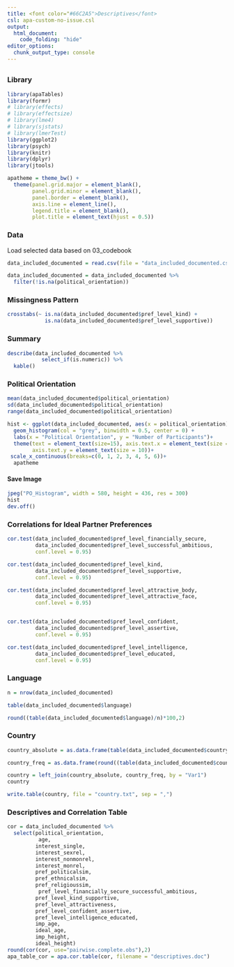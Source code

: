 ```yaml
---
title: <font color="#66C2A5">Descriptives</font>
csl: apa-custom-no-issue.csl
output: 
  html_document:
    code_folding: "hide"
editor_options: 
  chunk_output_type: console
---
```


## {.tabset}

### Library
```r
library(apaTables)
library(formr)
# library(effects)
# library(effectsize)
# library(lme4)
# library(sjstats)
# library(lmerTest)
library(ggplot2)
library(psych)
library(knitr)
library(dplyr)
library(jtools)

apatheme = theme_bw() +
  theme(panel.grid.major = element_blank(),
        panel.grid.minor = element_blank(),
        panel.border = element_blank(),
        axis.line = element_line(),
        legend.title = element_blank(),
        plot.title = element_text(hjust = 0.5))

```

### Data
Load selected data based on 03_codebook
```r
data_included_documented = read.csv(file = "data_included_documented.csv")[,-1]

data_included_documented = data_included_documented %>%
  filter(!is.na(political_orientation))
```

### Missingness Pattern {.tabset}
```r
crosstabs(~ is.na(data_included_documented$pref_level_kind) +
            is.na(data_included_documented$pref_level_supportive))
```

### Summary {.tabset .active}
```r
describe(data_included_documented %>%
           select_if(is.numeric)) %>%
  kable()
```

### Political Orientation {.tabset}
```r
mean(data_included_documented$political_orientation)
sd(data_included_documented$political_orientation)
range(data_included_documented$political_orientation)

hist <- ggplot(data_included_documented, aes(x = political_orientation)) + 
  geom_histogram(col = "grey", binwidth = 0.5, center = 0) +
  labs(x = "Political Orientation", y = "Number of Participants")+ 
  theme(text = element_text(size=15), axis.text.x = element_text(size = 10),
        axis.text.y = element_text(size = 10))+
 scale_x_continuous(breaks=c(0, 1, 2, 3, 4, 5, 6))+
  apatheme
```

#### Save Image
```r
jpeg("PO_Histogram", width = 580, height = 436, res = 300)
hist
dev.off()
```

### Correlations for Ideal Partner Preferences {.tabset}
```r
cor.test(data_included_documented$pref_level_financially_secure,
         data_included_documented$pref_level_successful_ambitious,
         conf.level = 0.95)

cor.test(data_included_documented$pref_level_kind,
         data_included_documented$pref_level_supportive,
         conf.level = 0.95)

cor.test(data_included_documented$pref_level_attractive_body,
         data_included_documented$pref_level_attractive_face,
         conf.level = 0.95)


cor.test(data_included_documented$pref_level_confident,
         data_included_documented$pref_level_assertive,
         conf.level = 0.95)

cor.test(data_included_documented$pref_level_intelligence,
         data_included_documented$pref_level_educated,
         conf.level = 0.95)
```

### Language {.tabset}
```r
n = nrow(data_included_documented)

table(data_included_documented$language)

round((table(data_included_documented$language)/n)*100,2)
```

### Country {.tabset}
```r
country_absolute = as.data.frame(table(data_included_documented$country))

country_freq = as.data.frame(round((table(data_included_documented$country)/n)*100,2))

country = left_join(country_absolute, country_freq, by = "Var1")
country

write.table(country, file = "country.txt", sep = ",")
```

### Descriptives and Correlation Table {.tabset}
```r
cor = data_included_documented %>%
  select(political_orientation,
          age,
         interest_single,
         interest_sexrel, 
         interest_nonmonrel, 
         interest_monrel, 
         pref_politicalsim, 
         pref_ethnicalsim, 
         pref_religioussim,
          pref_level_financially_secure_successful_ambitious,
         pref_level_kind_supportive, 
         pref_level_attractiveness, 
         pref_level_confident_assertive,
         pref_level_intelligence_educated, 
         imp_age, 
         ideal_age, 
         imp_height, 
         ideal_height) 
round(cor(cor, use="pairwise.complete.obs"),2)
apa_table_cor = apa.cor.table(cor, filename = "descriptives.doc")
```
